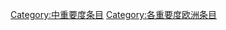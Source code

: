 {{Articles by Importance|topic=欧洲|project=欧洲|format=toc}}
{{Wikipedia category}}
{{emptycat}}
[[Category:中重要度条目|Category:中重要度条目]]
[[Category:各重要度欧洲条目|Category:各重要度欧洲条目]]